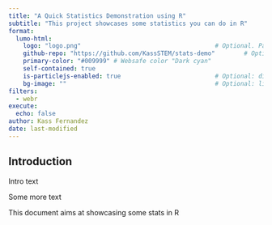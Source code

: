 ```yaml
---
title: "A Quick Statistics Demonstration using R"
subtitle: "This project showcases some statistics you can do in R"
format:
  lumo-html: 
    logo: "logo.png"                                     # Optional. Path to a logo displayed above the title
    github-repo: "https://github.com/KassSTEM/stats-demo"        # Optional. Adds a github corner at the top right
    primary-color: "#009999" # Websafe color "Dark cyan"
    self-contained: true
    is-particlejs-enabled: true                          # Optional: display interactive particles in the document header
    bg-image: ""                                         # Optional: link to an image for the header background
filters: 
  - webr
execute:
  echo: false
author: Kass Fernandez
date: last-modified
---
```





## Introduction

Intro text


::: {.column-margin}

Some more text

:::


This document aims at showcasing some stats in R


